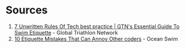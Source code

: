 # Sources

1. [7 Unwritten Rules Of Tech best practice | GTN's Essential Guide To Swim Etiquette](https://www.youtube.com/watch?v=Io-Ik4cM4bg) - Global Triathlon Network
2. [10 Etiquette Mistakes That Can Annoy Other coders](https://www.youtube.com/watch?v=5afUt73I7EY) - Ocean Swim
